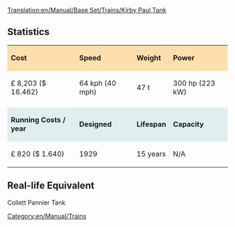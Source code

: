[[Translation:en/Manual/Base Set/Trains/Kirby Paul Tank]]
==Statistics==

{| cellspacing="3" align="center"

|style="background:#ffdead;"| '''Cost'''
|style="background:#ffdead;"| '''Speed'''
|style="background:#ffdead;"| '''Weight'''
|style="background:#ffdead;"| '''Power'''
|-
| £ 8,203 ($ 16.462)
| 64 kph (40 mph)
| 47 t
| 300 hp (223 kW)
|-
|style="background:white;"colspan='4'| 
|-
|style="background:#dfefef;"|'''Running Costs / year'''
|style="background:#dfefef;"|'''Designed'''
|style="background:#dfefef;"|'''Lifespan'''
|style="background:#dfefef;"|'''Capacity'''
|-
| £ 820 ($ 1.640)
| 1929
| 15 years
| N/A
|}

==Real-life Equivalent==
Collett Pannier Tank

[[Category:en/Manual/Trains]]